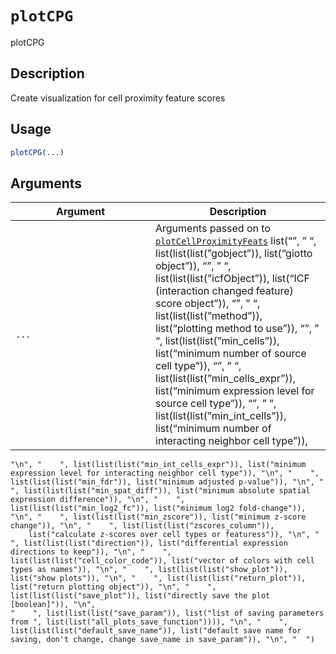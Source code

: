 # `plotCPG`

plotCPG


## Description

Create visualization for cell proximity feature scores


## Usage

```r
plotCPG(...)
```


## Arguments

Argument      |Description
------------- |----------------
`...`     |      Arguments passed on to [`plotCellProximityFeats`](#plotcellproximityfeats)   list("\n", "    ", list(list(list("gobject")), list("giotto object")), "\n", "    ", list(list(list("icfObject")), list("ICF (interaction changed feature) score object")), "\n", "    ", list(list(list("method")), list("plotting method to use")), "\n", "    ", list(list(list("min_cells")), list("minimum number of source cell type")), "\n", "    ", list(list(list("min_cells_expr")), list("minimum expression level for source cell type")), "\n", "    ", list(list(list("min_int_cells")), list("minimum number of interacting neighbor cell type")), 
    "\n", "    ", list(list(list("min_int_cells_expr")), list("minimum expression level for interacting neighbor cell type")), "\n", "    ", list(list(list("min_fdr")), list("minimum adjusted p-value")), "\n", "    ", list(list(list("min_spat_diff")), list("minimum absolute spatial expression difference")), "\n", "    ", list(list(list("min_log2_fc")), list("minimum log2 fold-change")), "\n", "    ", list(list(list("min_zscore")), list("minimum z-score change")), "\n", "    ", list(list(list("zscores_column")), 
        list("calculate z-scores over cell types or featuress")), "\n", "    ", list(list(list("direction")), list("differential expression directions to keep")), "\n", "    ", list(list(list("cell_color_code")), list("vector of colors with cell types as names")), "\n", "    ", list(list(list("show_plot")), list("show plots")), "\n", "    ", list(list(list("return_plot")), list("return plotting object")), "\n", "    ", list(list(list("save_plot")), list("directly save the plot [boolean]")), "\n", 
    "    ", list(list(list("save_param")), list("list of saving parameters from ", list(list("all_plots_save_function")))), "\n", "    ", list(list(list("default_save_name")), list("default save name for saving, don't change, change save_name in save_param")), "\n", "  ")


